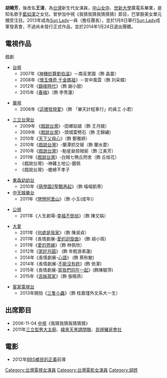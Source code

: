 {{BLP unsourced|time=2021-04-21T11:03:02+00:00}}

{{藝人
| 姓名 = 胡曉芳
| 其他藝名 = 王淯
| 類型 = 女藝人
| 圖片 =
| 圖片尺寸 = 
| 圖片簡介 = 
| 羅馬拼音 = Hu Hsiao-Fang
| 英文名 = Phoena
| 綽號 = 
| 國籍 = {{ROC}}
| 籍貫 =
| 出生日期 = {{birth_date_and_age|1986|12|12}}
| 出生地點 = {{TWN}}[[台北市|台北市]]
| 逝世日期 =  
| 逝世地點 = 
| 職業 = 演員
| 語言 = [[中華民國國語|國語]]、[[臺灣話|台語]]、[[日本語|日語]]、[[英語|英語]]
| 教育程度 = [[臺北市立中山女子高級中學|臺北市立中山女子高級中學]]<br>[[世新大學|世新大學]]廣播電視電影學系
| 音樂類型 = 
| 演奏樂器 =
| 配偶 = 已婚
| 父母 = 母：[[藍如潔|藍如潔]] 
| 代表作 = 
| 活躍年代 = 2007年至今
| 經紀公司 = [[昇華娛樂傳播|昇華娛樂傳播]]股份有限公司
| imdb = 5457957
}}
'''胡曉芳'''{{BD|1986年|12月12日}}，後改名'''王淯'''，為[[台灣|台灣]]新生代女演員，[[中山女中|中山女中]]、[[世新大學|世新大學]]廣電系畢業，是知名歌手[[藍如潔|藍如潔]]之女兒。曾參加中視《我猜我猜我猜猜猜》節目，巴掌臉美女單元備受注目。2013年成為[[Sun_Lady|Sun Lady]]一員（擔任團長），並於1月8日舉行[[Sun_Lady|Sun Lady]]成軍發表會，不過尚未發行正式作品，並於2014年1月24日退出團體。

==電視作品==
;戲劇
* [[台視|台視]]
**2007年《[[神機妙算劉伯溫|神機妙算劉伯溫]]》－南巫里國（飾 晶靈）
**2008年《[[懷玉傳奇_千金媽祖|懷玉傳奇 千金媽祖]]》－宮中風雲（飾 刘采蝶）
**2012年《[[巔峰時代|巔峰時代]]》（飾 謝小甜）
**2015年《[[春梅|春梅]]》（飾 李秀蓮）

* [[華視|華視]]
**2008年《[[這裡發現愛|這裡發現愛]]》（飾 「樂天計程車行」的員工 小君）

* [[三立台灣台|三立台灣台]]
**2009年 《[[戲說台灣|戲說台灣]]》-田螺姑娘（飾 王月娥）
**2009年 《[[戲說台灣|戲說台灣]]》-頭城雷劈石（飾 王錦繡）
**2010年《[[天下父母心_(電視劇)|天下父母心]]》（飾 鄭雅婷）
**2010年《[[戲說台灣|戲說台灣]]》-蘭潭抓交替（飾 蘭水菱）
**2010年《[[戲說台灣|戲說台灣]]》-魁星爺掠賊偷（飾 江美芳）
**2011年《[[戲說台灣|戲說台灣]]》-白賊七觕丘罔舍（飾 丘桂花）
**《戲說台灣》-神雞土地公-銀佩
**《戲說台灣》-蟾蜍不孝子

* [[東森幼幼台|東森幼幼台]]
**2010年《[[萌學園2聖戰再起|萌學園2聖戰再起]]》（飾 喵喵凱蒂）
* [[中天娛樂台|中天娛樂台]]
**2011年《[[戀戀阿里山|戀戀阿里山]]》（飾 小玉(成年)）

* [[公視|公視]]
**2011年《人生劇場-[[幸福不倒翁|幸福不倒翁]]》（飾 陳文娟）

* [[大愛|大愛]]
**2011年《[[何處是我家_(大愛劇場)|何處是我家]]》（飾 陳淑貞）
**2011年《長情劇展-[[愛的迴旋曲|愛的迴旋曲]]》 (飾 胡小斑)
**2011年《[[愛的界線|愛的界線]]》（飾 林佩欣）
**2012年《[[家好月圓_(大愛劇場)|家好月圓]]》 (飾 年輕游素蓮)
**2014年《長情劇展-[[心語|心語]]》 (飾 蔡秋敏)
**2014年《長情劇展-[[不能沒有妳|不能沒有妳]]》(飾 依潔)
**2015年《長情劇展-[[當我們同在一起_(大愛劇場)|當我們同在一起]]》(飾陳毓萍)
**2015年《[[吉姊當家|吉姊當家]]》（飾 張曉燕）

* [[客家電視台|客家電視台]]
**2013年開拍《[[三隻小蟲|三隻小蟲]]》（飾 桂嘉瑾外文系大一生）

== 出席節目 ==
*2006-11-04 [[中視|中視]]《我猜我猜我猜猜猜》
*2011年[[三立|三立]][[型男大主廚|型男大主廚]]、[[緯來|緯來]][[天黑請閉眼|天黑請閉眼]]、[[民視|民視]][[豬哥會社|豬哥會社]]

==電影==
*2012年[[BBS鄉民的正義|BBS鄉民的正義]]前導

[[Category:台灣電視女演員|Category:台灣電視女演員]]
[[Category:台灣電影女演員|Category:台灣電影女演員]]
[[Category:胡姓|Category:胡姓]]